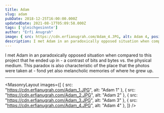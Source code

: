 ```yaml
---
title: Adam
slug: adam
pubDate: 2018-12-25T16:00:00.000Z
updatedDate: 2021-08-17T05:09:58.000Z
tags: ['gleichgesinnte']
author: "Erfi Anugrah"
image: { src: https://cdn.erfianugrah.com/Adam_4.JPG, alt: Adam 4, positionx: 30%, positiony: 20%}
description: I met Adam in an paradoxically opposed situation when compared to this project that he ended up in - a contrast of bits and bytes vs. the physical medium. This paradox is also characteristic of the place that the photos were taken at - fond yet also melancholic memories of where he grew up.
---
```


I met Adam in an paradoxically opposed situation when compared to this project that he ended up in - a contrast of bits and bytes vs. the physical medium. This paradox is also characteristic of the place that the photos were taken at - fond yet also melancholic memories of where he grew up.

---

<MasonryLayout images={[
    { src: "https://cdn.erfianugrah.com/Adam_1.JPG", alt: "Adam 1" },
    { src: "https://cdn.erfianugrah.com/Adam_2.JPG", alt: "Adam 2" },
    { src: "https://cdn.erfianugrah.com/Adam_3.JPG", alt: "Adam 3" },
    { src: "https://cdn.erfianugrah.com/Adam_4.JPG", alt: "Adam 4" },
]} />